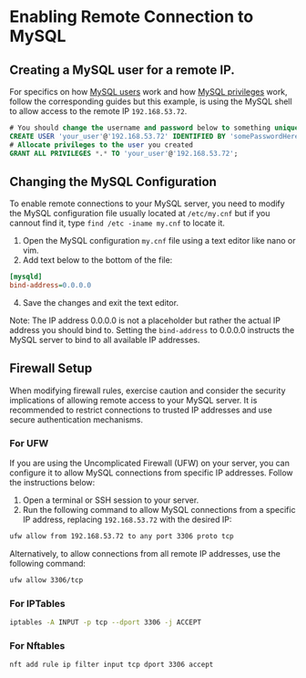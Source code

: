 # Enabling Remote Connection to MySQL

## Creating a MySQL user for a remote IP.
For specifics on how [MySQL users](/mysql/creating-users) work and how [MySQL privileges](/mysql/creating-databases) work, follow the corresponding guides but this example, is using the MySQL shell to allow access to the remote IP `192.168.53.72`.
```sql
# You should change the username and password below to something unique.
CREATE USER 'your_user'@'192.168.53.72' IDENTIFIED BY 'somePasswordHere';
# Allocate privileges to the user you created
GRANT ALL PRIVILEGES *.* TO 'your_user'@'192.168.53.72';
```

## Changing the MySQL Configuration

To enable remote connections to your MySQL server, you need to modify the MySQL configuration file usually located at `/etc/my.cnf` but if you cannout find it, type `find /etc -iname my.cnf` to locate it.

1) Open the MySQL configuration `my.cnf` file using a text editor like nano or vim.
2) Add text below to the bottom of the file:
```ini
[mysqld]
bind-address=0.0.0.0
```
4. Save the changes and exit the text editor.

Note: The IP address 0.0.0.0 is not a placeholder but rather the actual IP address you should bind to. Setting the `bind-address` to 0.0.0.0 instructs the MySQL server to bind to all available IP addresses.

## Firewall Setup
When modifying firewall rules, exercise caution and consider the security implications of allowing remote access to your MySQL server. It is recommended to restrict connections to trusted IP addresses and use secure authentication mechanisms.

### For UFW

If you are using the Uncomplicated Firewall (UFW) on your server, you can configure it to allow MySQL connections from specific IP addresses. Follow the instructions below:

1. Open a terminal or SSH session to your server.
2. Run the following command to allow MySQL connections from a specific IP address, replacing `192.168.53.72` with the desired IP:

```bash
ufw allow from 192.168.53.72 to any port 3306 proto tcp
```
Alternatively, to allow connections from all remote IP addresses, use the following command:
```bash
ufw allow 3306/tcp
```
### For IPTables
```bash
iptables -A INPUT -p tcp --dport 3306 -j ACCEPT
```

### For Nftables
```bash
nft add rule ip filter input tcp dport 3306 accept
```